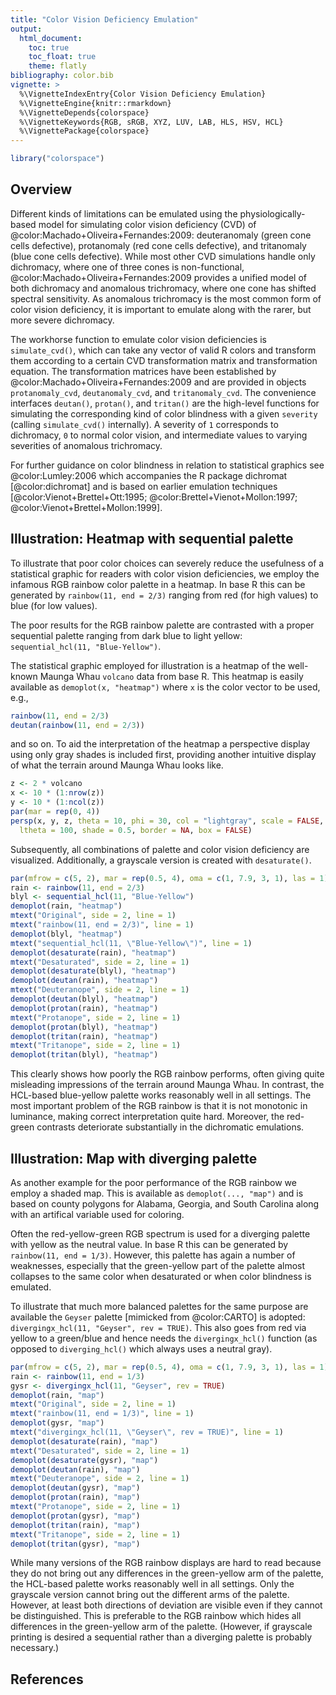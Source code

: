 ```yaml
---
title: "Color Vision Deficiency Emulation"
output:
  html_document:
    toc: true
    toc_float: true
    theme: flatly
bibliography: color.bib
vignette: >
  %\VignetteIndexEntry{Color Vision Deficiency Emulation}
  %\VignetteEngine{knitr::rmarkdown}
  %\VignetteDepends{colorspace}
  %\VignetteKeywords{RGB, sRGB, XYZ, LUV, LAB, HLS, HSV, HCL}
  %\VignettePackage{colorspace}
---
```


```r
library("colorspace")
```

## Overview

Different kinds of limitations can be emulated using the physiologically-based model
for simulating color vision deficiency (CVD) of @color:Machado+Oliveira+Fernandes:2009:
deuteranomaly (green cone cells defective),
protanomaly (red cone cells defective), and
tritanomaly (blue cone cells defective).
While most other CVD simulations handle only dichromacy, where one of three cones is
non-functional, @color:Machado+Oliveira+Fernandes:2009 provides a unified model of
both dichromacy and anomalous trichromacy, where one cone has shifted spectral
sensitivity. As anomalous trichromacy is the most common form of color vision
deficiency, it is important to emulate along with the rarer, but more severe
dichromacy.

The workhorse function to emulate color vision deficiencies is `simulate_cvd()`,
which can take any vector of valid R colors and transform them according to a
certain CVD transformation matrix and transformation equation. The
transformation matrices have been established by @color:Machado+Oliveira+Fernandes:2009 and are
provided in objects `protanomaly_cvd`, `deutanomaly_cvd`, and `tritanomaly_cvd`.
The convenience interfaces `deutan()`, `protan()`, and `tritan()` are the high-level
functions for simulating the corresponding kind of color blindness with a given
`severity` (calling `simulate_cvd()` internally). A severity of `1` corresponds to
dichromacy, `0` to normal color vision, and intermediate values to varying
severities of anomalous trichromacy.

For further guidance on color blindness in
relation to statistical graphics see @color:Lumley:2006 which accompanies the R
package dichromat [@color:dichromat] and is based on earlier emulation techniques
[@color:Vienot+Brettel+Ott:1995; @color:Brettel+Vienot+Mollon:1997; @color:Vienot+Brettel+Mollon:1999].


## Illustration: Heatmap with sequential palette

To illustrate that poor color choices can severely reduce the usefulness of a statistical
graphic for readers with color vision deficiencies, we employ the infamous RGB rainbow
color palette in a heatmap. In base R this can be generated by `rainbow(11, end = 2/3)`
ranging from red (for high values) to blue (for low values).

The poor results for the RGB rainbow palette are contrasted with a proper sequential
palette ranging from dark blue to light yellow: `sequential_hcl(11, "Blue-Yellow")`.

The statistical graphic employed for illustration is a heatmap of the well-known
Maunga Whau `volcano` data from base R. This heatmap is easily available as
`demoplot(x, "heatmap")` where `x` is the color vector to be used, e.g.,

```r
rainbow(11, end = 2/3)
deutan(rainbow(11, end = 2/3))
```

and so on. To aid the interpretation of the heatmap a perspective display using
only gray shades is included first, providing another intuitive display of what
the terrain around Maunga Whau looks like.

```r
z <- 2 * volcano
x <- 10 * (1:nrow(z))
y <- 10 * (1:ncol(z))
par(mar = rep(0, 4))
persp(x, y, z, theta = 10, phi = 30, col = "lightgray", scale = FALSE,
  ltheta = 100, shade = 0.5, border = NA, box = FALSE)
```

Subsequently, all combinations of palette and color vision deficiency are visualized.
Additionally, a grayscale version is created with `desaturate()`.

```r
par(mfrow = c(5, 2), mar = rep(0.5, 4), oma = c(1, 7.9, 3, 1), las = 1)
rain <- rainbow(11, end = 2/3)
blyl <- sequential_hcl(11, "Blue-Yellow")
demoplot(rain, "heatmap")
mtext("Original", side = 2, line = 1)
mtext("rainbow(11, end = 2/3)", line = 1)
demoplot(blyl, "heatmap")
mtext("sequential_hcl(11, \"Blue-Yellow\")", line = 1)
demoplot(desaturate(rain), "heatmap")
mtext("Desaturated", side = 2, line = 1)
demoplot(desaturate(blyl), "heatmap")
demoplot(deutan(rain), "heatmap")
mtext("Deuteranope", side = 2, line = 1)
demoplot(deutan(blyl), "heatmap")
demoplot(protan(rain), "heatmap")
mtext("Protanope", side = 2, line = 1)
demoplot(protan(blyl), "heatmap")
demoplot(tritan(rain), "heatmap")
mtext("Tritanope", side = 2, line = 1)
demoplot(tritan(blyl), "heatmap")
```

This clearly shows how poorly the RGB rainbow performs, often giving quite
misleading impressions of the terrain around Maunga Whau.
In contrast, the HCL-based blue-yellow palette works reasonably well in all settings. The most important
problem of the RGB rainbow is that it is not monotonic in luminance, making
correct interpretation quite hard. Moreover, the red-green contrasts deteriorate
substantially in the dichromatic emulations.


## Illustration: Map with diverging palette

As another example for the poor performance of the RGB rainbow we employ a
shaded map. This is available as `demoplot(..., "map")` and is based on county
polygons for Alabama, Georgia, and South Carolina along with an artifical variable
used for coloring.

Often the red-yellow-green RGB spectrum is used for a diverging palette with 
yellow as the neutral value. In base R this can be generated by
`rainbow(11, end = 1/3)`. However, this palette has again a number of weaknesses,
especially that the green-yellow part of the palette almost collapses to the same
color when desaturated or when color blindness is emulated.

To illustrate that much more balanced palettes for the same purpose are available
the `Geyser` palette [mimicked from @color:CARTO] is adopted:
`divergingx_hcl(11, "Geyser", rev = TRUE)`. This also goes from red via yellow to
a green/blue and hence needs the `divergingx_hcl()` function (as opposed to
`diverging_hcl()` which always uses a neutral gray).

```r
par(mfrow = c(5, 2), mar = rep(0.5, 4), oma = c(1, 7.9, 3, 1), las = 1)
rain <- rainbow(11, end = 1/3)
gysr <- divergingx_hcl(11, "Geyser", rev = TRUE)
demoplot(rain, "map")
mtext("Original", side = 2, line = 1)
mtext("rainbow(11, end = 1/3)", line = 1)
demoplot(gysr, "map")
mtext("divergingx_hcl(11, \"Geyser\", rev = TRUE)", line = 1)
demoplot(desaturate(rain), "map")
mtext("Desaturated", side = 2, line = 1)
demoplot(desaturate(gysr), "map")
demoplot(deutan(rain), "map")
mtext("Deuteranope", side = 2, line = 1)
demoplot(deutan(gysr), "map")
demoplot(protan(rain), "map")
mtext("Protanope", side = 2, line = 1)
demoplot(protan(gysr), "map")
demoplot(tritan(rain), "map")
mtext("Tritanope", side = 2, line = 1)
demoplot(tritan(gysr), "map")
```

While many versions of the RGB rainbow displays are hard to read because
they do not bring out any differences in the green-yellow arm of the palette,
the HCL-based palette works reasonably well in all settings. Only the grayscale
version cannot bring out the different arms of the palette. However, at least
both directions of deviation are visible even if they cannot be distinguished.
This is preferable to the RGB rainbow which hides all differences in the
green-yellow arm of the palette. (However, if grayscale printing is desired
a sequential rather than a diverging palette is probably necessary.)


## References
